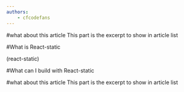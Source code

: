 ---
authors: 
    - cfcodefans
---

#what about this article 
This part is the excerpt to show in article list
<!--more-->


#What is React-static

(react-static)

#What can I build with React-static

<div id="excerpt">
    #what about this article 
    This part is the excerpt to show in article list
</div>

